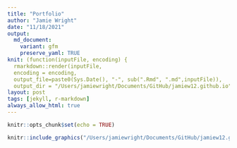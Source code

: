```yaml
---
title: "Portfolio"
author: "Jamie Wright"
date: "11/18/2021"
output:
  md_document:
    variant: gfm
    preserve_yaml: TRUE
knit: (function(inputFile, encoding) {
  rmarkdown::render(inputFile, 
  encoding = encoding, 
  output_file=paste0(Sys.Date(), "-", sub(".Rmd", ".md",inputFile)), 
  output_dir = "/Users/jamiewright/Documents/GitHub/jamiew12.github.io") })
layout: post
tags: [jekyll, r-markdown]
always_allow_html: true
---
```


```r
knitr::opts_chunk$set(echo = TRUE)
```


```r
knitr::include_graphics("/Users/jamiewright/Documents/GitHub/jamiew12.github.io/Map Figure_9.29.20.png")
```





